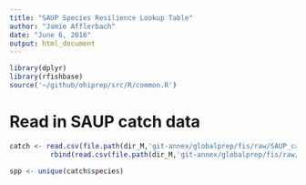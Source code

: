 ```yaml
---
title: "SAUP Species Resilience Lookup Table"
author: "Jamie Afflerbach"
date: "June 6, 2016"
output: html_document
---
```


```r
library(dplyr)
library(rfishbase)
source('~/github/ohiprep/src/R/common.R')

```


# Read in SAUP catch data

```r


catch <- read.csv(file.path(dir_M,'git-annex/globalprep/fis/raw/SAUP_catch_taxon_tons_eezs.csv'))%>%
          rbind(read.csv(file.path(dir_M,'git-annex/globalprep/fis/raw/SAUP_catch_taxon_tons_highseas.csv')))

spp <- unique(catch$species)

```
